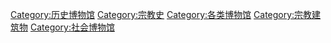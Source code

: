 [[Category:历史博物馆|Category:历史博物馆]]
[[Category:宗教史|Category:宗教史]]
[[Category:各类博物馆|Category:各类博物馆]]
[[Category:宗教建筑物|Category:宗教建筑物]]
[[Category:社会博物馆|Category:社会博物馆]]